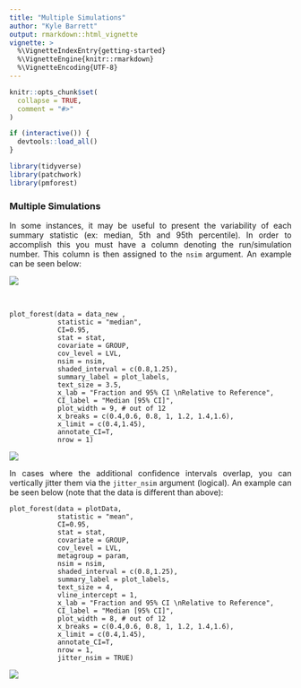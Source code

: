 ```yaml
---
title: "Multiple Simulations"
author: "Kyle Barrett"
output: rmarkdown::html_vignette
vignette: >
  %\VignetteIndexEntry{getting-started}
  %\VignetteEngine{knitr::rmarkdown}
  %\VignetteEncoding{UTF-8}
---
```


```r
knitr::opts_chunk$set(
  collapse = TRUE,
  comment = "#>"
)
```

```r
if (interactive()) {
  devtools::load_all()
}
```

```r
library(tidyverse)
library(patchwork)
library(pmforest)
```

<style> body {text-align: justify} </style>

### Multiple Simulations
In some instances, it may be useful to present the variability of each summary statistic (ex: median, 5th and 95th percentile). In order to accomplish this you must have a column denoting the run/simulation number. This column is then assigned to the `nsim` argument. An example can be seen below:

![](../assets/forest/forest-data-ex2.png)<!-- -->

<br>

```
plot_forest(data = data_new , 
            statistic = "median",
            CI=0.95,
            stat = stat,
            covariate = GROUP,
            cov_level = LVL,
            nsim = nsim,
            shaded_interval = c(0.8,1.25),
            summary_label = plot_labels,
            text_size = 3.5,
            x_lab = "Fraction and 95% CI \nRelative to Reference",
            CI_label = "Median [95% CI]",
            plot_width = 9, # out of 12
            x_breaks = c(0.4,0.6, 0.8, 1, 1.2, 1.4,1.6),
            x_limit = c(0.4,1.45),
            annotate_CI=T,
            nrow = 1)
```

![](assets/forestPlot-nsim.png)<!-- -->


In cases where the additional confidence intervals overlap, you can vertically jitter them via the `jitter_nsim` argument (logical). An example can be seen below (note that the data is different than above):

```
plot_forest(data = plotData,
            statistic = "mean",
            CI=0.95,
            stat = stat,
            covariate = GROUP,
            cov_level = LVL,
            metagroup = param,
            nsim = nsim,
            shaded_interval = c(0.8,1.25),
            summary_label = plot_labels,
            text_size = 4,
            vline_intercept = 1,
            x_lab = "Fraction and 95% CI \nRelative to Reference",
            CI_label = "Median [95% CI]",
            plot_width = 8, # out of 12
            x_breaks = c(0.4,0.6, 0.8, 1, 1.2, 1.4,1.6),
            x_limit = c(0.4,1.45),
            annotate_CI=T,
            nrow = 1,
            jitter_nsim = TRUE)
```

![](assets/forestPlot-nsim-jitter.png)<!-- -->
